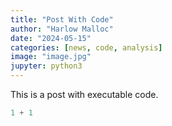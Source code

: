 ```yaml
---
title: "Post With Code"
author: "Harlow Malloc"
date: "2024-05-15"
categories: [news, code, analysis]
image: "image.jpg"
jupyter: python3
---
```


This is a post with executable code.

```python
1 + 1
```
